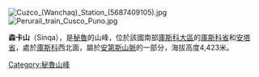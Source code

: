 [[Image:Cuzco_(Wanchaq)_Station_(5687409105).jpg|right]]
[[Image:Perurail_train_Cusco_Puno.jpg|right]]
{{Coord|13|27|26|S|72|0|20|W|display=title}}

'''森卡山'''（Sinqa），是[[秘魯|秘魯]]的山峰，位於該國南部[[庫斯科大區|庫斯科大區]]的[[庫斯科省|庫斯科省]]和[[安塔省|安塔省]]，處於[[庫斯科|庫斯科]]西北面，屬於[[安第斯山脈|安第斯山脈]]的一部分，海拔高度4,423米。

{{Peru-geo-stub}}
[[Category:秘魯山峰|Category:秘魯山峰]]
